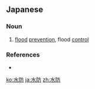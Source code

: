 ==Japanese==
{{ja-kanjitab|すい|ぼう|yomi=on}}

===Noun===
{{ja-noun|すいぼう}}

# [[flood]] [[prevention]], flood [[control]]

===References===
* {{R:Shogakukan}}

[[ko:水防]]
[[ja:水防]]
[[zh:水防]]
